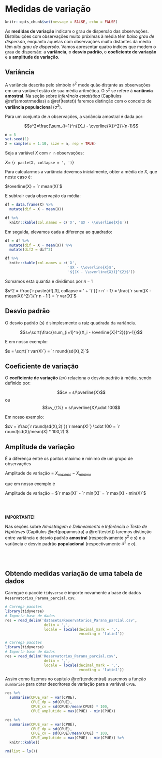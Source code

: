 # Medidas de variação {#variacao}

```r
knitr::opts_chunk$set(message = FALSE, echo = FALSE)
```

As **medidas de variação** indicam o grau de dispersão das observações. Distribuições com observações muito próximas à média têm *baixo grau de dispersão*, enquanto aquelas com observações muito distantes da média têm *alto grau de dispersão*. Vamos apresentar quatro índices que medem o grau de dispersão: a **variância**, o **desvio padrão**, o **coeficiente de variação** e a **amplitude de variação**.


## Variância

A variância descrita pelo símbolo $s^2$ mede quão distante as observações em uma variável estão de sua média aritmética. O $s^2$ se refere à **variância amostral**. Na seção sobre *inferência estatística* (Capítulos \@ref(amostrmedias) a \@ref(testet)) faremos distinção com o conceito de **variância populacional** ($\sigma^2$).

Para um conjunto de $n$ observações, a variância amostral é dada por:

$$s^2=\frac{\sum_{i=1}^n{(X_i - \overline{X})^2}}{n-1}$$

```r
n = 5
set.seed(1)
X = sample(x = 1:10, size = n, rep = TRUE)
```

Seja a variável $X$ com `r n` observações:

$X =$ \{`r paste(X, collapse = ', ')`\}

Para calcularmos a variância devemos inicialmente, obter a média de $X$, que neste caso é:

$\overline{X} = `r mean(X)`$

E subtrair cada observação da média:

```r
df = data.frame(X) %>% 
  mutate(dif = X - mean(X))

df %>% 
  knitr::kable(col.names = c('X', '$X - \\overline{X}$'))

```

Em seguida, elevamos cada a diferença ao quadrado:

```r
df = df %>% 
  mutate(dif = X - mean(X)) %>% 
  mutate(dif2 = dif^2)

df %>% 
  knitr::kable(col.names = c('X', 
                             '$X - \\overline{X}$',
                             '${(X - \\overline{X})}^{2}$'))

```

Somamos esta quantia e dividimos por $n - 1$

$s^2 = \frac{`r paste(df[,3], collapse = ' + ')`}{`r n` - 1} = \frac{`r sum((X - mean(X))^2)`}{`r n - 1`} = `r var(X)`$

## Desvio padrão

O desvio padrão ($s$) é simplesmente a raiz quadrada da variância.

$$s=\sqrt{\frac{\sum_{i=1}^n{(X_i - \overline{X})^2}}{n-1}}$$

E em nosso exemplo:

$s = \sqrt{`r var(X)`} = `r round(sd(X),2)`$

## Coeficiente de variação

O **coeficiente de variação** (cv) relaciona o desvio padrão à média, sendo definido por:

$$cv = s/\overline{X}$$ ou $$cv_{\%}  = s/\overline{X}\cdot 100$$

Em nosso exemplo:

$cv = \frac{`r round(sd(X),2)`}{`r mean(X)`} \cdot 100 = `r round(sd(X)/mean(X) * 100,2)`$

## Amplitude de variação 

É a diferença entre os pontos máximo e mínimo de um grupo de observações

Amplitude de variação  = $X_{maximo} - X_{minimo}$

que em nosso exemplo é

Amplitude de variação  = $`r max(X)` - `r min(X)` = `r max(X) - min(X)`$

</br>
</br>

:::: {.blackbox data-latex=""}
::: {.center data-latex=""}
**IMPORTANTE!**
:::
Nas seções sobre *Amostragem e Delineamento* e *Inferência e Teste de Hipóteses* (Capítulos \@ref(popamostra) a \@ref(testet)) faremos distinção entre variância e desvio padrão **amostral** (respectivamente $s^{2}$ e $s$) e a variância e desvio padrão **populacional** (respectivamente $\sigma^{2}$ e $\sigma$).
::::

</br>
</br>


## Obtendo medidas variação de uma tabela de dados 

Carregue o pacote `tidyverse` e importe novamente a base de dados `Reservatorios_Parana_parcial.csv`.


```r
# Carrega pacotes
library(tidyverse)
# Importa base de dados 
res = read_delim('datasets/Reservatorios_Parana_parcial.csv',
                  delim = ',',
                  locale = locale(decimal_mark = '.',
                                  encoding = 'latin1'))
```

```r
# Carrega pacotes
library(tidyverse)
# Importa base de dados 
res = read_delim('Reservatorios_Parana_parcial.csv',
                  delim = ',',
                  locale = locale(decimal_mark = '.',
                                  encoding = 'latin1'))
```

Assim como fizemos no capítulo \@ref(tendcentral) usaremos a função `summarise` para obter descritores de variação para a variável `CPUE`.

```r
res %>% 
  summarise(CPUE_var = var(CPUE),
            CPUE_dp = sd(CPUE),
            CPUE_cv = sd(CPUE)/mean(CPUE) * 100,
            CPUE_amplutide = max(CPUE) - min(CPUE))
```

```r
res %>% 
  summarise(CPUE_var = var(CPUE),
            CPUE_dp = sd(CPUE),
            CPUE_cv = sd(CPUE)/mean(CPUE) * 100,
            CPUE_amplutide = max(CPUE) - min(CPUE)) %>% 
  knitr::kable()
```


```r
rm(list = ls())
```

